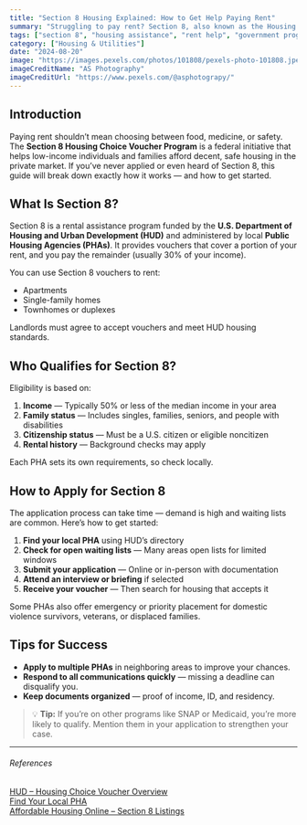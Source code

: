 ```yaml
---
title: "Section 8 Housing Explained: How to Get Help Paying Rent"
summary: "Struggling to pay rent? Section 8, also known as the Housing Choice Voucher Program, helps low-income families, seniors, and people with disabilities afford safe, decent housing. Learn how it works and how to apply."
tags: ["section 8", "housing assistance", "rent help", "government programs"]
category: ["Housing & Utilities"]
date: "2024-08-20"
image: "https://images.pexels.com/photos/101808/pexels-photo-101808.jpeg"
imageCreditName: "AS Photography"
imageCreditUrl: "https://www.pexels.com/@asphotograpy/"
---
```


## Introduction

Paying rent shouldn’t mean choosing between food, medicine, or safety. The **Section 8 Housing Choice Voucher Program** is a federal initiative that helps low-income individuals and families afford decent, safe housing in the private market. If you’ve never applied or even heard of Section 8, this guide will break down exactly how it works — and how to get started.

## What Is Section 8?

Section 8 is a rental assistance program funded by the **U.S. Department of Housing and Urban Development (HUD)** and administered by local **Public Housing Agencies (PHAs)**. It provides vouchers that cover a portion of your rent, and you pay the remainder (usually 30% of your income).

You can use Section 8 vouchers to rent:

- Apartments
- Single-family homes
- Townhomes or duplexes

Landlords must agree to accept vouchers and meet HUD housing standards.

## Who Qualifies for Section 8?

Eligibility is based on:

1. **Income** — Typically 50% or less of the median income in your area
2. **Family status** — Includes singles, families, seniors, and people with disabilities
3. **Citizenship status** — Must be a U.S. citizen or eligible noncitizen
4. **Rental history** — Background checks may apply

Each PHA sets its own requirements, so check locally.

## How to Apply for Section 8

The application process can take time — demand is high and waiting lists are common. Here’s how to get started:

1. **Find your local PHA** using HUD’s directory  
2. **Check for open waiting lists** — Many areas open lists for limited windows  
3. **Submit your application** — Online or in-person with documentation  
4. **Attend an interview or briefing** if selected  
5. **Receive your voucher** — Then search for housing that accepts it

Some PHAs also offer emergency or priority placement for domestic violence survivors, veterans, or displaced families.

## Tips for Success

- **Apply to multiple PHAs** in neighboring areas to improve your chances.
- **Respond to all communications quickly** — missing a deadline can disqualify you.
- **Keep documents organized** — proof of income, ID, and residency.

> 💡 **Tip:** If you’re on other programs like SNAP or Medicaid, you’re more likely to qualify. Mention them in your application to strengthen your case.

***

###### References

<a href="https://www.hud.gov/helping-americans/housing-choice-vouchers" target="_blank" rel="noopener noreferrer">HUD – Housing Choice Voucher Overview</a><br />
<a href="https://www.hud.gov/states" target="_blank" rel="noopener noreferrer">Find Your Local PHA</a><br />
<a href="https://affordablehousingonline.com/" target="_blank" rel="noopener noreferrer">Affordable Housing Online – Section 8 Listings</a>